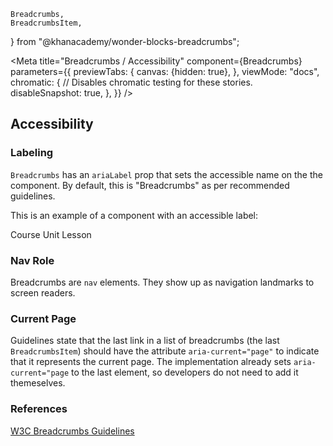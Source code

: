 
    Breadcrumbs,
    BreadcrumbsItem,
} from "@khanacademy/wonder-blocks-breadcrumbs";

<Meta
    title="Breadcrumbs / Accessibility"
    component={Breadcrumbs}
    parameters={{
        previewTabs: {
            canvas: {hidden: true},
        },
        viewMode: "docs",
        chromatic: {
            // Disables chromatic testing for these stories.
            disableSnapshot: true,
        },
    }}
/>

## Accessibility

### Labeling

`Breadcrumbs` has an `ariaLabel` prop that sets the accessible name on the
the component. By default, this is "Breadcrumbs" as per recommended guidelines.

This is an example of a component with an accessible label:

<Canvas>
    <Story name="Labeling">
        <View>
            <Breadcrumbs ariaLabel="Navigation Menu">
                <BreadcrumbsItem>
                    <Link href="">Course</Link>
                </BreadcrumbsItem>
                <BreadcrumbsItem>
                    <Link href="">Unit</Link>
                </BreadcrumbsItem>
                <BreadcrumbsItem>Lesson</BreadcrumbsItem>
            </Breadcrumbs>
        </View>
    </Story>
</Canvas>

### Nav Role

Breadcrumbs are `nav` elements. They show up as navigation landmarks to
screen readers.

### Current Page

Guidelines state that the last link in a list of breadcrumbs (the last
`BreadcrumbsItem`) should have the attribute `aria-current="page"` to
indicate that it represents the current page. The implementation already
sets `aria-current="page` to the last element, so developers do not need
to add it themeselves.

### References

[W3C Breadcrumbs Guidelines](https://www.w3.org/TR/wai-aria-practices-1.1/examples/breadcrumb/index.html)
